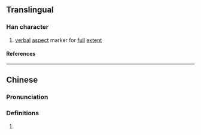 {{character info/new}}
==Translingual==

===Han character===
{{Han char|rn=30|rad=口|as=10|sn=13|four=|canj=RAMW|ids=⿰口晒}}

# {{lb|mul|Cantonese}} [[verbal]] [[aspect]] marker for [[full]] [[extent]]

====References====
{{Han ref|kx=0204.111|hdz=10667.071|uh=55EE}}

----

==Chinese==
{{zh-forms|alt=晒,哂}}

===Pronunciation===
{{zh-pron
|m=sài
|c=saai3
|cat=part
}}

===Definitions===
{{zh-hanzi}}

# {{lb|zh|Cantonese}} {{n-g|[[verbal|Verbal]] [[aspect]] marker for [[full]] [[extent]].}}
#: {{zh-x|做 嗮 功課 未 呀？|Have you finished all your homework?|C}}
#: {{zh-x|今晚{maan5-1} 唔 知 點解 個個 都 冇乜 胃口，搞到 食 剩{zing6} 嗮 啲 餸。|For some reason, everyone is not hungry tonight and left all the food almost untouched.|C}}
#: {{zh-x|多謝 嗮！|Thank you very much!|C}}
#: {{zh-x|等 佢哋 走 嗮 先。|Wait until they've all gone.|C}}
#: {{zh-x|已經 喺 嗮 出便 啦。|They're already all outside.|C}}